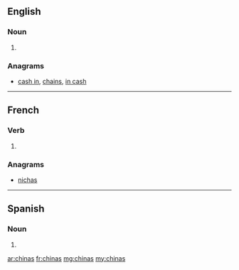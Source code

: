 {{also|Chinas}}
==English==

===Noun===
{{head|en|plural}}

# {{plural of|china|lang=en|nocat=1}}

===Anagrams===
* [[cash in#English|cash in]], [[chains#English|chains]], [[in cash#English|in cash]]

----

==French==

===Verb===
{{fr-verb-form}}

# {{conjugation of|chiner||2|s|[[past historic]]|lang=fr}}

===Anagrams===
* [[nichas#French|nichas]]

----

==Spanish==

===Noun===
{{head|es|noun form|g=f-p}}

# {{plural of|nocat=1|china|lang=es}}

[[ar:chinas]]
[[fr:chinas]]
[[mg:chinas]]
[[my:chinas]]